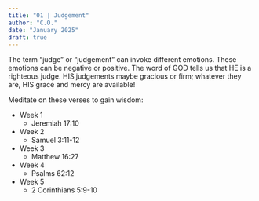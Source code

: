 ```yaml
---
title: "01 | Judgement"
author: "C.O."
date: "January 2025"
draft: true
---
```


The term "judge" or "judgement" can invoke different emotions. These emotions can be negative or positive. The word of GOD tells us that HE is a righteous judge. HIS judgements maybe gracious or firm; whatever they are, HIS grace and mercy are available!

Meditate on these verses to gain wisdom:

-   Week 1
    -   Jeremiah 17:10
-   Week 2
    -   Samuel 3:11-12
-   Week 3
    -   Matthew 16:27
-   Week 4
    -   Psalms 62:12
-   Week 5
    -   2 Corinthians 5:9-10
